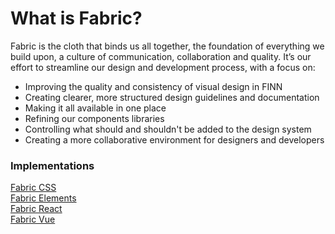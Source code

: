 <div className="grid lg:grid-cols-3 gap-16">
  <div className="lg:col-span-2">
    <h1>What is Fabric?</h1>
    <p>
      Fabric is the cloth that binds us all together, the foundation of
      everything we build upon, a culture of communication, collaboration and
      quality. It’s our effort to streamline our design and development process,
      with a focus on:
    </p>
    <ul>
      <li>Improving the quality and consistency of visual design in FINN</li>
      <li>
        Creating clearer, more structured design guidelines and documentation
      </li>
      <li>Making it all available in one place</li>
      <li>Refining our components libraries</li>
      <li>
        Controlling what should and shouldn't be added to the design system
      </li>
      <li>
        Creating a more collaborative environment for designers and developers
      </li>
    </ul>
  </div>
  <div>
    <f-docs-highlight-box></f-docs-highlight-box>
    <div className="bg-gray-100 rounded-8 p-24 mb-24 block sm:grid sm:grid-cols-2 gap-x-16 lg:block">
      <h3 className="col-span-2 h4 mb-16">Implementations</h3>
      <a
        href="https://opensource.finn.no/fabric-react/#/button"
        className="bg-white border mb-16 rounded-4 flex lg:flex items-center align-middle no-underline hover:no-underline text-gray-800"
      >
        <div className="w-48 h-48 p-8 border-r flex"></div>
        <div className="px-16">Fabric CSS</div>
      </a>
      <a
        href="https://opensource.finn.no/fabric-react/#/button"
        className="bg-white border mb-16 rounded-4 flex items-center align-middle no-underline hover:no-underline text-gray-800"
      >
        <div className="w-48 h-48 p-8 border-r flex"></div>
        <div className="px-16">Fabric Elements</div>
      </a>
      <a
        href="https://opensource.finn.no/fabric-react/#/button"
        className="bg-white border mb-16 rounded-4 flex items-center align-middle no-underline hover:no-underline text-gray-800"
      >
        <div className="w-48 h-48 p-8 border-r flex"></div>
        <div className="px-16">Fabric React</div>
      </a>
      <a
        href="https://opensource.finn.no/fabric-react/#/button"
        className="bg-white border mb-16 rounded-4 flex items-center align-middle no-underline hover:no-underline text-gray-800"
      >
        <div className="w-48 h-48 p-8 border-r flex"></div>
        <div className="px-16">Fabric Vue</div>
      </a>
    </div>
  </div>
</div>
